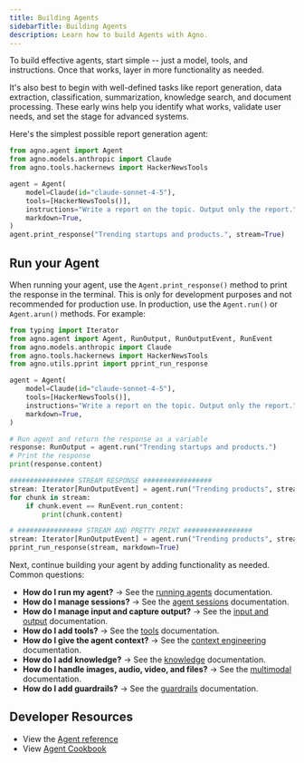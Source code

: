 ```yaml
---
title: Building Agents
sidebarTitle: Building Agents
description: Learn how to build Agents with Agno.
---
```


To build effective agents, start simple -- just a model, tools, and instructions. Once that works, layer in more functionality as needed.

It's also best to begin with well-defined tasks like report generation, data extraction, classification, summarization, knowledge search, and document processing. These early wins help you identify what works, validate user needs, and set the stage for advanced systems.

Here's the simplest possible report generation agent:

```python hackernews_agent.py lines
from agno.agent import Agent
from agno.models.anthropic import Claude
from agno.tools.hackernews import HackerNewsTools

agent = Agent(
    model=Claude(id="claude-sonnet-4-5"),
    tools=[HackerNewsTools()],
    instructions="Write a report on the topic. Output only the report.",
    markdown=True,
)
agent.print_response("Trending startups and products.", stream=True)
```

## Run your Agent

When running your agent, use the `Agent.print_response()` method to print the response in the terminal. This is only for development purposes and not recommended for production use. In production, use the `Agent.run()` or `Agent.arun()` methods. For example:

```python
from typing import Iterator
from agno.agent import Agent, RunOutput, RunOutputEvent, RunEvent
from agno.models.anthropic import Claude
from agno.tools.hackernews import HackerNewsTools
from agno.utils.pprint import pprint_run_response

agent = Agent(
    model=Claude(id="claude-sonnet-4-5"),
    tools=[HackerNewsTools()],
    instructions="Write a report on the topic. Output only the report.",
    markdown=True,
)

# Run agent and return the response as a variable
response: RunOutput = agent.run("Trending startups and products.")
# Print the response
print(response.content)

################ STREAM RESPONSE #################
stream: Iterator[RunOutputEvent] = agent.run("Trending products", stream=True)
for chunk in stream:
    if chunk.event == RunEvent.run_content:
        print(chunk.content)

# ################ STREAM AND PRETTY PRINT #################
stream: Iterator[RunOutputEvent] = agent.run("Trending products", stream=True)
pprint_run_response(stream, markdown=True)
```

Next, continue building your agent by adding functionality as needed. Common questions:

- **How do I run my agent?** -> See the [running agents](/concepts/agents/running-agents) documentation.
- **How do I manage sessions?** -> See the [agent sessions](/concepts/agents/sessions) documentation.
- **How do I manage input and capture output?** -> See the [input and output](/concepts/agents/input-output) documentation.
- **How do I add tools?** -> See the [tools](/concepts/agents/tools) documentation.
- **How do I give the agent context?** -> See the [context engineering](/concepts/agents/context) documentation.
- **How do I add knowledge?** -> See the [knowledge](/concepts/agents/knowledge) documentation.
- **How do I handle images, audio, video, and files?** -> See the [multimodal](/concepts/multimodal) documentation.
- **How do I add guardrails?** -> See the [guardrails](/concepts/agents/guardrails) documentation.

## Developer Resources

- View the [Agent reference](/reference/agents/agent)
- View [Agent Cookbook](https://github.com/agno-agi/agno/tree/main/cookbook/agents/README.md)
